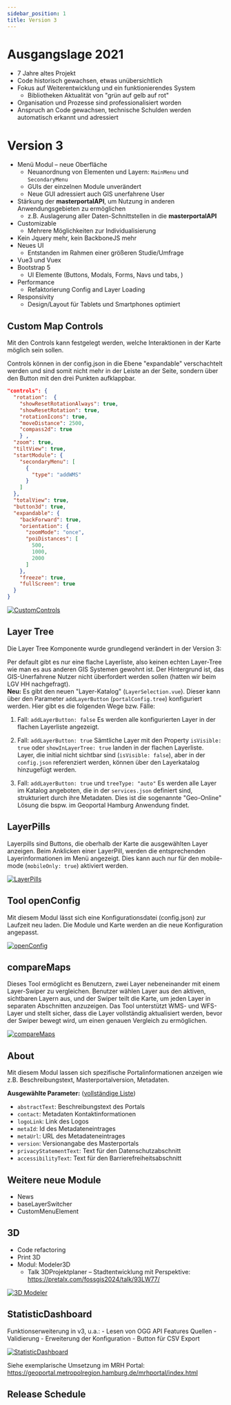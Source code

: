 ```yaml
---
sidebar_position: 1
title: Version 3
---
```



# Ausgangslage 2021

- 7 Jahre altes Projekt
- Code historisch gewachsen, etwas unübersichtlich
- Fokus auf Weiterentwicklung und ein funktionierendes System
  - Bibliotheken Aktualität von "grün auf gelb auf rot"
- Organisation und Prozesse sind professionalisiert worden
- Anspruch an Code gewachsen, technische Schulden werden automatisch erkannt und adressiert
  
# Version 3

- Menü Modul – neue Oberfläche
  - Neuanordnung von Elementen und Layern: `MainMenu` und `SecondaryMenu`
  - GUIs der einzelnen Module unverändert
  - Neue GUI adressiert auch GIS unerfahrene User
- Stärkung der **masterportalAPI**, um Nutzung in anderen Anwendungsgebieten zu ermöglichen
  - z.B. Auslagerung aller Daten-Schnittstellen in die **masterportalAPI**
- Customizable
    - Mehrere Möglichkeiten zur Individualisierung
- Kein Jquery mehr, kein BackboneJS mehr
- Neues UI
    - Entstanden im Rahmen einer größeren Studie/Umfrage
- Vue3 und Vuex
- Bootstrap 5
    - UI Elemente (Buttons, Modals, Forms, Navs und tabs, )
- Performance
    - Refaktorierung Config and Layer Loading
- Responsivity
    - Design/Layout für Tablets und Smartphones optimiert

## Custom Map Controls

Mit den Controls kann festgelegt werden, welche Interaktionen in der Karte möglich sein sollen.

Controls können in der config.json in die Ebene "expandable" verschachtelt werden und sind somit nicht mehr in der Leiste an der Seite, sondern über den Button mit den drei Punkten aufklappbar.

```json
"controls": {
  "rotation":  {
    "showResetRotationAlways": true,
    "showResetRotation": true,
    "rotationIcons": true,
    "moveDistance": 2500,
    "compass2d": true
    } ,
  "zoom": true,
  "tiltView": true,
  "startModule": {
    "secondaryMenu": [
      {
        "type": "addWMS"
      }
    ]
  },
  "totalView": true,
  "button3d": true,
  "expandable": {
    "backForward": true,
    "orientation": {
      "zoomMode": "once",
      "poiDistances": [
        500,
        1000,
        2000
      ]
    },
    "freeze": true,
    "fullScreen": true
  }
}
```

[![CustomControls](img/customControls.png)](img/customControls.png)

## Layer Tree

Die Layer Tree Komponente wurde grundlegend verändert in der Version 3:

Per default gibt es nur eine flache Layerliste, also keinen echten Layer-Tree wie man es aus anderen GIS Systemen gewohnt ist. Der Hintergrund ist, das GIS-Unerfahrene Nutzer nicht überfordert werden sollen (hatten wir beim LGV HH nachgefragt).  
**Neu:** Es gibt den neuen "Layer-Katalog" (`LayerSelection.vue`). Dieser kann über den Parameter `addLayerButton` (`portalConfig.tree`) konfiguriert werden. Hier gibt es die folgenden Wege bzw. Fälle:

1. Fall: `addLayerButton: false`
Es werden alle konfigurierten Layer in der flachen Layerliste angezeigt.

2. Fall: `addLayerButton: true`
Sämtliche Layer mit den Property `isVisible: true` oder `showInLayerTree: true` landen in der flachen Layerliste.  
Layer, die initial nicht sichtbar sind (`isVisible: false`), aber in der `config.json` referenziert werden, können über den Layerkatalog hinzugefügt werden.

3. Fall: `addLayerButton: true` und `treeType: "auto"`
Es werden alle Layer im Katalog angeboten, die in der `services.json` definiert sind, strukturiert durch ihre Metadaten. Dies ist die sogenannte "Geo-Online" Lösung die bspw. im Geoportal Hamburg Anwendung findet.

## LayerPills

Layerpills sind Buttons, die oberhalb der Karte die ausgewählten Layer anzeigen. Beim Anklicken einer LayerPill, werden die entsprechenden Layerinformationen im Menü angezeigt. Dies kann auch nur für den mobile-mode (`mobileOnly: true`) aktiviert werden.

[![LayerPills](img/layerpills.png)](img/layerpills.png)

## Tool openConfig

Mit diesem Modul lässt sich eine Konfigurationsdatei (config.json) zur Laufzeit neu laden. Die Module und Karte werden an die neue Konfiguration angepasst.

[![openConfig](img/openConfig.png)](img/openConfig.png)

## compareMaps

Dieses Tool ermöglicht es Benutzern, zwei Layer nebeneinander mit einem Layer-Swiper zu vergleichen. Benutzer wählen Layer aus den aktiven, sichtbaren Layern aus, und der Swiper teilt die Karte, um jeden Layer in separaten Abschnitten anzuzeigen. Das Tool unterstützt WMS- und WFS-Layer und stellt sicher, dass die Layer vollständig aktualisiert werden, bevor der Swiper bewegt wird, um einen genauen Vergleich zu ermöglichen.

[![compareMaps](img/compareMaps.png)](img/compareMaps.png)

## About

Mit diesem Modul lassen sich spezifische Portalinformationen anzeigen wie z.B. Beschreibungstext, Masterportalversion, Metadaten.

**Ausgewählte Parameter:** ([vollständige Liste](https://www.masterportal.org/mkdocs/doc/v3.2.0/User/Portal-Config/config.json/#portalconfigmenusectionsmodulesabout))

- `abstractText`: Beschreibungstext des Portals
- `contact`: Metadaten Kontaktinformationen
- `logoLink`: Link des Logos
- `metaId`: Id des Metadateneintrages
- `metaUrl`: URL des Metadateneintrages
- `version`: Versionangabe des Masterportals
- `privacyStatementText`: Text für den Datenschutzabschnitt
- `accessibilityText`: Text für den Barrierefreiheitsabschnitt

## Weitere neue Module

- News
- baseLayerSwitcher
- CustomMenuElement

## 3D

- Code refactoring
- Print 3D
- Modul: Modeler3D
    - Talk 3DProjektplaner – Stadtentwicklung mit Perspektive: https://pretalx.com/fossgis2024/talk/93LW77/

[![3D Modeler](img/3dmodeler.png)](img/3dmodeler.png)

## StatisticDashboard

Funktionserweiterung in v3, u.a.:
    - Lesen von OGG API Features Quellen
    - Validierung
    - Erweiterung der Konfiguration
    - Button für CSV Export


[![StatisticDashboard](img/statisticDashboard.png)](img/statisticDashboard.png)

Siehe exemplarische Umsetzung im MRH Portal: https://geoportal.metropolregion.hamburg.de/mrhportal/index.html

## Release Schedule

<TimeSchedule />
